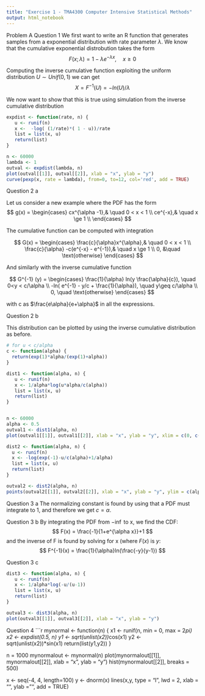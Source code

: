 ```yaml
---
title: "Exercise 1 - TMA4300 Computer Intensive Statistical Methods"
output: html_notebook
---
```

Problem A
Question 1
We first want to write an R function that generates  samples from a exponential distribution with rate parameter $\lambda$. 
We know that the cumulative exponential distrobution takes the form $$ F(x;\lambda) =  1 - \lambda e ^{-\lambda x},  \quad x \ge 0 
$$

Computing the inverse cumulative function exploiting the uniform distribution $U \sim Unif(0,1)$ we can get 
$$
X = F^{-1}(U) = - ln (U)/\lambda  
$$

We now want to show that this is true using simulation from the inverse cumulative distribution 

```r
expdist <- function(rate, n) {
   u <- runif(n)
   x <-  -log( (1/rate)*( 1 - u))/rate
   list = list(x, u)
   return(list)
}

n <- 60000
lambda <- 1
outval <- expdist(lambda, n)
plot(outval[[1]], outval[[2]], xlab = "x", ylab = "y")
curve(pexp(x, rate = lambda), from=0, to=12, col='red', add = TRUE)
```

Question 2 a

Let us consider a new example where the PDF has the form
$$
g(x) = 
\begin{cases}
cx^{\alpha -1},& \quad 0 < x < 1 \\
ce^{-x},& \quad x  \ge 1 \\
\end{cases}
$$

The cumulative function can be computed with integration

$$
G(x) = 
\begin{cases}
\frac{c}{\alpha}x^{\alpha},& \quad 0 < x < 1 \\
\frac{c}{\alpha} -c(e^{-x} - e^{-1}),& \quad x  \ge 1 \\
0, &\quad \text{otherwise}
\end{cases}
$$

And similarly with the inverse cumulative function

$$
G^{-1} (y) = \begin{cases}
 \frac{1}{\alpha} ln(y \frac{\alpha}{c}), \quad 0<y < c/\alpha \\
-ln( e^{-1} - y/c + \frac{1}{\alpha}), \quad y\geq c/\alpha \\
0, \quad \text{otherwise}
\end{cases}
$$

with c as $\frac{e\alpha}{e+\alpha}$ in all the expressions. 

Question 2 b 

This distribution can be plotted by using the inverse cumulative distribution as before.

```r
# for u < c/alpha
c <- function(alpha) {
  return(exp(1)*alpha/(exp(1)+alpha))
}

dist1 <- function(alpha, n) {
   u <- runif(n)
   x <- 1/alpha*log(u*alpha/c(alpha))
   list = list(x, u)
   return(list)
}


n <- 60000
alpha <- 0.5
outval1 <- dist1(alpha, n)
plot(outval1[[1]], outval1[[2]], xlab = "x", ylab = "y", xlim = c(0, c(alpha)/alpha))

dist2 <- function(alpha, n) {
  u <- runif(n)
  x <- -log(exp(-1)-u/c(alpha)+1/alpha)
  list = list(x, u)
  return(list)
}

outval2 <- dist2(alpha, n)
points(outval2[[1]], outval2[[2]], xlab = "x", ylab = "y", ylim = c(alpha)/alpha, 10)
```

Question 3 a
The normalizing constant is found by using that a PDF must integrate to 1, and therefore we get $c = \alpha$.

Question 3 b
By integrating the PDF from $-\inf$ to x, we find the CDF: 
$$ 
F(x) = \frac{-1}{1+e^{\alpha x}}+1
$$
and the inverse of F is found by solving for x (where $F(x)$ is $y$:
$$
F^{-1}(x) = \frac{1}{\alpha}ln(\frac{-y}{y-1})
$$

Question 3 c
```r
dist3 <- function(alpha, n) {
   u <- runif(n)
   x <- 1/alpha*log(-u/(u-1))
   list = list(x, u)
   return(list)
}

outval3 <- dist3(alpha, n)
plot(outval3[[1]], outval3[[2]], xlab = "x", ylab = "y")
```

Question 4
```r
mynormal <- function(n) {
  x1 <- runif(n, min = 0, max = 2*pi)
  x2 <- expdist(0.5, n)
  y1 <- sqrt(unlist(x2))*cos(x1)
  y2 <- sqrt(unlist(x2))*sin(x1)
  return(list(y1,y2))
}

n = 1000
mynormalout <- mynormal(n)
plot(mynormalout[[1]], mynormalout[[2]], xlab = "x", ylab = "y")
hist(mynormalout[[2]], breaks = 500)

x <- seq(-4, 4, length=100)
y <- dnorm(x)
lines(x,y, type = "l", lwd = 2, xlab = "", ylab = "", add = TRUE)
